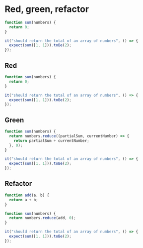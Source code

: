 

# Red, green, refactor

```js
function sum(numbers) {
  return 0;
}

it("should return the total of an array of numbers", () => {
  expect(sum([1, 1])).toBe(2);
});
```

## Red

```js codesandbox=test
function sum(numbers) {
  return 0;
}

it("should return the total of an array of numbers", () => {
  expect(sum([1, 1])).toBe(2);
});
```

## Green

```js codesandbox=test
function sum(numbers) {
  return numbers.reduce((partialSum, currentNumber) => {
    return partialSum + currentNumber;
  }, 0);
}

it("should return the total of an array of numbers", () => {
  expect(sum([1, 1])).toBe(2);
});
```

## Refactor

```js codesandbox=test
function add(a, b) {
  return a + b;
}

function sum(numbers) {
  return numbers.reduce(add, 0);
}

it("should return the total of an array of numbers", () => {
  expect(sum([1, 1])).toBe(2);
});
```
